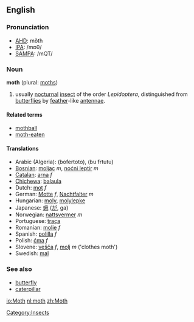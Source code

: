 ==English==
===Pronunciation===
*[[w:AHD|AHD]]: mŏth
*[[w:IPA|IPA]]: /mɒθ/
*[[w:SAMPA|SAMPA]]: /mQT/

===Noun===
'''moth''' (plural: [[moths]])

#usually [[nocturnal]] [[insect]] of the order ''Lepidoptera'', distinguished from [[butterfly|butterflies]] by [[feather]]-like [[antenna]]e.

====Related terms====
*[[mothball]]
*[[moth-eaten]]

====Translations====
*Arabic (Algeria): (bofertoto), (bu frtutu)
*[[Bosnian]]: [[moljac]] ''m'', [[noćni leptir]] ''m''
*[[Catalan]]: [[arna]] ''f''
*[[Chichewa]]: [[balaula]]
*Dutch: [[mot]] ''f''
*German: [[Motte]] ''f'', [[Nachtfalter]] ''m''
*Hungarian: [[moly]], [[molylepke]]
*Japanese: [[蛾]] ([[が]], ga)
*Norwegian: [[nattsvermer]] ''m''
*Portuguese: [[traça]]
*Romanian: [[molie]] ''f''
*Spanish: [[polilla]] ''f''
*Polish: [[ćma]] ''f''
*Slovene: [[vešča]] ''f'', [[molj]] ''m'' ('clothes moth')
*Swedish: [[mal]]

===See also===
*[[butterfly]]
*[[caterpillar]]

[[Category:Insects]]
[[io:Moth]]
[[nl:moth]]
[[zh:Moth]]